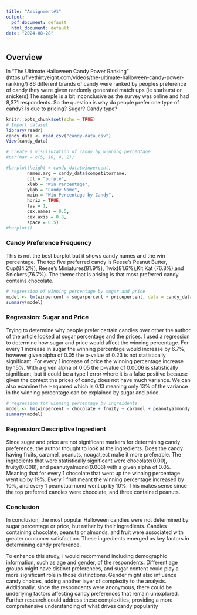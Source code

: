 ---
title: "Assignment#1"
output:
  pdf_document: default
  html_document: default
date: "2024-08-28"
---
<h2>**Overview**</h2>                          
In "The Ultimate Halloween Candy Power Ranking" (https://fivethirtyeight.com/videos/the-ultimate-halloween-candy-power-ranking/) 86 different brands of candy were ranked by peoples preference of candy they were given randomly generated match ups (ie starburst or snickers).The sample is a bit inconclusive as the survey was online and had 8,371 respondents. So the question is why do people prefer one type of candy? Is due to pricing? Sugar? Candy type? 

```{r setup, include=FALSE}
knitr::opts_chunk$set(echo = TRUE)
# Import dataset
library(readr)
candy_data <- read_csv("candy-data.csv")
View(candy_data)
```

```{r setup1, include=FALSE}
# create a visuliuzation of candy by winning percentage 
#par(mar = c(5, 10, 4, 2))

#barplot(height = candy_data$winpercent,        
        names.arg = candy_data$competitorname,      
        col = "purple",                           
        xlab = "Win Percentage",                   
        ylab = "Candy Name",                       
        main = "Win Percentage by Candy",          
        horiz = TRUE,
        las = 1,
        cex.names = 0.5,
        cex.axis = 0.8,
        space = 0.5) 
#barplot()

```
<h3>**Candy Preference Frequency**</h3>
This is not the best barplot but it shows candy names and the win percentage. The top five preferred candy is Reese’s Peanut Butter, Cup(84.2%), Reese’s Miniatures(81.9%), Twix(81.6%),Kit Kat (76.8%),and Snickers(76.7%). The theme that is arising is that most preferred candy contains chocolate. 

```{r setup2, include=FALSE}
# regression of winning percentage by sugar and price 
model <- lm(winpercent ~ sugarpercent + pricepercent, data = candy_data)
summary(model)
```
<h3>**Regression: Sugar and Price**</h3>
Trying to determine why people prefer certain candies over other the author of the article looked at sugar percentage and the prices. I used a regression to determine how sugar and price would affect the winning percentage. For every 1 increase in sugar the winning percentage would increase by 6.7%; however given alpha of 0.05 the p-value of 0.23 is not statistically significant. For every 1 increase of price the winning percentage increase by 15%. With a given alpha of 0.05 the p-value of 0.0006 is statistically significant, but it could be a type I error where it is a false positive because given the context the prices of candy does not have much variance. We can also examine the r-squared which is 0.13 meaning only 13% of the variance in the winning percentage can be explained by sugar and price. 

```{r setup3, include=FALSE}
# regression for winning percentage by ingreidents
model <- lm(winpercent ~ chocolate + fruity + caramel + peanutyalmondy + nougat + crispedricewafer + hard + bar+ pluribus, data = candy_data)
summary(model)
```
<h3>**Regression:Descriptive Ingredient **</h3>
Since sugar and price are not significant markers for determining candy preference, the author thought to look at the ingredients. Does the candy having fruits, caramel, peanuts, nougat,ect make it more preferable. The ingredients that were statistically significant were chocolate(0.00), fruity(0.008), and peanutyalmond(0.006) with a given alpha of 0.05. Meaning that for every 1 chocolate that went up the winning percentage went up by 19%. Every 1 fruit meant the winning percentage increased by 10%, and every 1 peanutualmond went up by 10%. This makes sense since the top preferred candies were chocolate, and three contained peanuts. 


<h3>**Conclusion **</h3>
In conclusion, the most popular Halloween candies were not determined by sugar percentage or price, but rather by their ingredients. Candies containing chocolate, peanuts or almonds, and fruit were associated with greater consumer satisfaction. These ingredients emerged as key factors in determining candy preference.

To enhance this study, I would recommend including demographic information, such as age and gender, of the respondents. Different age groups might have distinct preferences, and sugar content could play a more significant role in those distinctions. Gender might also influence candy choices, adding another layer of complexity to the analysis. Additionally, since the respondents were anonymous, there could be underlying factors affecting candy preferences that remain unexplored. Further research could address these complexities, providing a more comprehensive understanding of what drives candy popularity 
